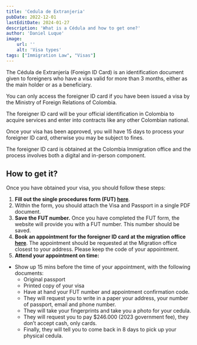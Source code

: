 ```yaml
---
title: 'Cedula de Extranjeria'
pubDate: 2022-12-01
lastEditDate: 2024-01-27
description: 'What is a Cédula and how to get one?'
author: 'Daniel Luque'
image:
    url: ''
    alt: 'Visa types'
tags: ["Immigration Law", "Visas"]
---
```

The Cédula de Extranjería (Foreign ID Card) is an identification document given to foreigners who have a visa valid for more than 3 months, either as the main holder or as a beneficiary.

You can only access the foreigner ID card if you have been issued a visa by the Ministry of Foreign Relations of Colombia.

The foreigner ID card will be your official identification in Colombia to acquire services and enter into contracts like any other Colombian national.

Once your visa has been approved, you will have 15 days to process your foreigner ID card, otherwise you may be subject to fines.

The foreigner ID card is obtained at the Colombia Immigration office and the process involves both a digital and in-person component.

## How to get it?

Once you have obtained your visa, you should follow these steps:

1. **Fill out the single procedures form (FUT) [here](https://apps.migracioncolombia.gov.co/registro/public/formularioRegistro.jsf;jsessionid=3C1428707C7A74945E91CD0A37AC4A69)**. 
2. Within the form, you should attach the Visa and Passport in a single PDF document.
3. **Save the FUT number.** Once you have completed the FUT form, the website will provide you with a FUT number. This number should be saved.
4. **Book an appointment for the foreigner ID card at the migration office [here](https://agendamigracol.naturasoftware.com/home)**. The appointment should be requested at the Migration office closest to your address. Please keep the code of your appointment.
5. **Attend your appointment on time:** 
- Show up 15 mins before the time of your appointment, with the following documents:
    - Original passport
    - Printed copy of your visa
    - Have at hand your FUT number and appointment confirmation code.
    - They will request you to write in a paper your address, your number of passport, email and phone number.
    - They will take your fingerprints and take you a photo for your cedula.
    - They will request you to pay $246.000 (2023 government fee), they don’t accept cash, only cards.
    - Finally, they will tell you to come back in 8 days to pick up your physical cedula.